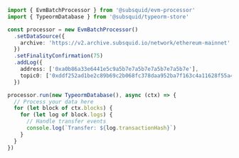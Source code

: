 ```typescript
import { EvmBatchProcessor } from '@subsquid/evm-processor'
import { TypeormDatabase } from '@subsquid/typeorm-store'

const processor = new EvmBatchProcessor()
  .setDataSource({
    archive: 'https://v2.archive.subsquid.io/network/ethereum-mainnet',
  })
  .setFinalityConfirmation(75)
  .addLog({
    address: ['0xa0b86a33e6441e5c9a5b7e7a5b7e7a5b7e7a5b7e'],
    topic0: ['0xddf252ad1be2c89b69c2b068fc378daa952ba7f163c4a11628f55a4df523b3ef'],
  })

processor.run(new TypeormDatabase(), async (ctx) => {
  // Process your data here
  for (let block of ctx.blocks) {
    for (let log of block.logs) {
      // Handle transfer events
      console.log(`Transfer: ${log.transactionHash}`)
    }
  }
})
```
